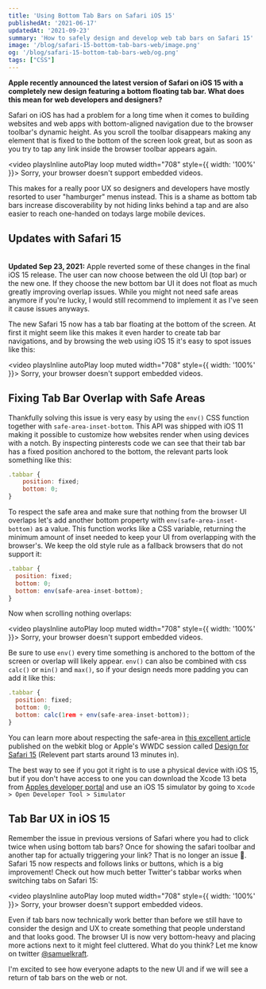 ```yaml
---
title: 'Using Bottom Tab Bars on Safari iOS 15'
publishedAt: '2021-06-17'
updatedAt: '2021-09-23'
summary: 'How to safely design and develop web tab bars on Safari 15'
image: '/blog/safari-15-bottom-tab-bars-web/image.png'
og: '/blog/safari-15-bottom-tab-bars-web/og.png'
tags: ["CSS"]
---
```


**Apple recently announced the latest version of Safari on iOS 15 with a completely new design featuring a bottom floating tab bar. What does this mean for web developers and designers?**

Safari on iOS has had a problem for a long time when it comes to building websites and web apps with bottom-aligned navigation due to the browser toolbar's dynamic height. As you scroll the toolbar disappears making any element that is fixed to the bottom of the screen look great, but as soon as you try to tap any link inside the browser toolbar appears again. 

<video playsInline autoPlay loop muted width="708" style={{ width: '100%' }}>
    <source src="/blog/safari-15-bottom-tab-bars-web/twitter-bad.mp4" type="video/mp4" />
    Sorry, your browser doesn't support embedded videos.
</video>

This makes for a really poor UX so designers and developers have mostly resorted to user "hamburger" menus instead. This is a shame as bottom tab bars increase discoverability by not hiding links behind a tap and are also easier to reach one-handed on todays large mobile devices.

## Updates with Safari 15
<br />
<Warning type="info">
  <strong>Updated Sep 23, 2021:</strong>
  <span style={{display: 'block'}}>Apple reverted some of these changes in the final iOS 15 release. The user can now choose between the old UI (top bar) or the new one. If they choose the new bottom bar UI it does not float as much greatly improving overlap issues. While you might not need safe areas anymore if you're lucky, I would still recommend to implement it as I've seen it cause issues anyways.</span>
</Warning>

The new Safari 15 now has a tab bar floating at the bottom of the screen. At first it might seem like this makes it even harder to create tab bar navigations, and by browsing the web using iOS 15 it's easy to spot issues like this:

<video playsInline autoPlay loop muted width="708" style={{ width: '100%' }}>
    <source src="/blog/safari-15-bottom-tab-bars-web/pinterest-bad.mp4" type="video/mp4" />
    Sorry, your browser doesn't support embedded videos.
</video>

## Fixing Tab Bar Overlap with Safe Areas

Thankfully solving this issue is very easy by using the `env()` CSS function together with `safe-area-inset-bottom`. This API was shipped with iOS 11 making it possible to customize how websites render when using devices with a notch. By inspecting pinterests code we can see that their tab bar has a fixed position anchored to the bottom, the relevant parts look something like this:

```jsx
.tabbar {
	position: fixed;
	bottom: 0;
}
```

To respect the safe area and make sure that nothing from the browser UI overlaps let's add another bottom property with `env(safe-area-inset-bottom)` as a value. This function works like a CSS variable, returning the minimum amount of inset needed to keep your UI from overlapping with the browser's. We keep the old style rule as a fallback browsers that do not support it:

```jsx {4}
.tabbar {
  position: fixed;
  bottom: 0;
  bottom: env(safe-area-inset-bottom);
}
```

Now when scrolling nothing overlaps:

<video playsInline autoPlay loop muted width="708" style={{ width: '100%' }}>
    <source src="/blog/safari-15-bottom-tab-bars-web/pinterest-good.mp4" type="video/mp4" />
    Sorry, your browser doesn't support embedded videos.
</video>

Be sure to use `env()` every time something is anchored to the bottom of the screen or overlap will likely appear. `env()` can also be combined with css `calc()` or `min()` and `max()`, so if your design needs more padding you can add it like this:

```jsx {4}
.tabbar {
  position: fixed;
  bottom: 0;
  bottom: calc(1rem + env(safe-area-inset-bottom));
}
```

You can learn more about respecting the safe-area in [this excellent article](https://webkit.org/blog/7929/designing-websites-for-iphone-x/) published on the webkit blog or Apple's WWDC session called [Design for Safari 15](https://developer.apple.com/videos/play/wwdc2021/10029/?time=777&t=66) (Relevent part starts around 13 minutes in).

The best way to see if you got it right is to use a physical device with iOS 15, but if you don't have access to one you can download the Xcode 13 beta from [Apples developer portal](https://developer.apple.com/download/) and use an iOS 15 simulator by going to `Xcode > Open Developer Tool > Simulator`

## Tab Bar UX in iOS 15

Remember the issue in previous versions of Safari where you had to click twice when using bottom tab bars? Once for showing the safari toolbar and another tap for actually triggering your link? That is no longer an issue 🙌. Safari 15 now respects and follows links or buttons, which is a big improvement! Check out how much better Twitter's tabbar works when switching tabs on Safari 15:

<video playsInline autoPlay loop muted width="708" style={{ width: '100%' }}>
    <source src="/blog/safari-15-bottom-tab-bars-web/twitter-good.mp4" type="video/mp4" />
    Sorry, your browser doesn't support embedded videos.
</video>

Even if tab bars now technically work better than before we still have to consider the design and UX to create something that people understand and that looks good. The browser UI is now very bottom-heavy and placing more actions next to it might feel cluttered. What do you think? Let me know on twitter [@samuelkraft](https://twitter.com/samuelkraft).

I'm excited to see how everyone adapts to the new UI and if we will see a return of tab bars on the web or not.
